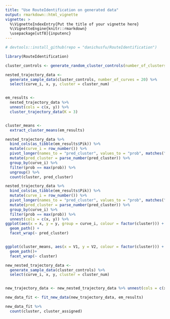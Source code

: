 ```yaml
---
title: "Use RouteIdentification on generated data"
output: rmarkdown::html_vignette
vignette: >
  %\VignetteIndexEntry{Put the title of your vignette here}
  %\VignetteEngine{knitr::rmarkdown}
  \usepackage[utf8]{inputenc}
---
```


```r
# devtools::install_github(repo = "danichusfu/RouteIdentification")

library(RouteIdentification)

cluster_controls <- generate_random_cluster_controls(number_of_clusters = 3)

nested_trajectory_data <-
  generate_sample_data(cluster_controls, number_of_curves = 20) %>%
  select(curve_i, x, y, cluster = cluster_num)


em_results <-
  nested_trajectory_data %>%
  unnest(cols = c(x, y)) %>%
  cluster_trajectory_data(K = 3)


cluster_means <-
  extract_cluster_means(em_results)

nested_trajectory_data %>%
  bind_cols(as_tibble(em_results$Pik)) %>%
  mutate(curve_i = row_number()) %>%
  pivot_longer(names_to = "pred_cluster", values_to = "prob", matches("\\d")) %>%
  mutate(pred_cluster = parse_number(pred_cluster)) %>%
  group_by(curve_i) %>%
  filter(prob == max(prob)) %>%
  ungroup() %>%
  count(cluster, pred_cluster)

nested_trajectory_data %>%
  bind_cols(as_tibble(em_results$Pik)) %>%
  mutate(curve_i = row_number()) %>%
  pivot_longer(names_to = "pred_cluster", values_to = "prob", matches("\\d")) %>%
  mutate(pred_cluster = parse_number(pred_cluster)) %>%
  group_by(curve_i) %>%
  filter(prob == max(prob)) %>%
  unnest(cols = c(x, y)) %>%
ggplot(aes(x = x, y = y, group = curve_i, colour = factor(cluster))) +
  geom_path() +
  facet_wrap(~ pred_cluster)


ggplot(cluster_means, aes(x = V1, y = V2, colour = factor(cluster))) +
  geom_path()+
  facet_wrap(~ cluster)

new_nested_trajectory_data <-
  generate_sample_data(cluster_controls) %>%
  select(curve_i, x, y, cluster = cluster_num)


new_trajectory_data <- new_nested_trajectory_data %>% unnest(cols = c(x, y))

new_data_fit <- fit_new_data(new_trajectory_data, em_results)

new_data_fit %>%
  count(cluster, cluster_assigned)
```


